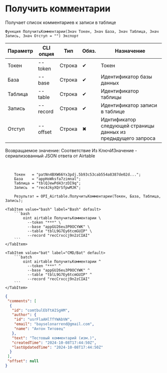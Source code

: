 ﻿---
sidebar_position: 1
---


# Получить комментарии
 Получает список комментариев к записи в таблице



`Функция ПолучитьКомментарии(Знач Токен, Знач База, Знач Таблица, Знач Запись, Знач Отступ = "") Экспорт`

  | Параметр | CLI опция | Тип | Обяз. | Назначение |
  |-|-|-|-|-|
  | Токен | --token | Строка | &#x2714; | Токен |
  | База | --base | Строка | &#x2714; | Идентификатор базы данных |
  | Таблица | --table | Строка | &#x2714; | Идентификатор таблицы |
  | Запись | --record | Строка | &#x2714; | Идентификатор записи в таблице |
  | Отступ | --offset | Строка | &#x2716; | Иднтификатор следующей страницы данных из предыдущего запроса |

  
  Возвращаемое значение:   Соответствие Из КлючИЗначение - сериализованный JSON ответа от Airtable

<br/>




```bsl title="Пример использования для 1С:Предприятие/OneScript"
    Токен   = "patNn4BXW66Yx3pdj.5b93c53cab554a8387de02d...";
    База    = "appHoWksfa7zimnal";
    Таблица = "tblQJewPd43rzDI9q";
    Запись  = "rec4JkyXQrSfpwMJK";

    Результат = OPI_Airtable.ПолучитьКомментарии(Токен, База, Таблица, Запись);
```
    

 <Tabs>
  
    <TabItem value="bash" label="Bash" default>
        ```bash
            oint airtable ПолучитьКомментарии \
              --token "***" \
              --base "appGU26eu3P0OCYWK" \
              --table "tblL9G7Ey6tcmGUIP" \
              --record "recCrxccj9n2zCIAI"
        ```
    </TabItem>
  
    <TabItem value="bat" label="CMD/Bat" default>
        ```batch
            oint airtable ПолучитьКомментарии ^
              --token "***" ^
              --base "appGU26eu3P0OCYWK" ^
              --table "tblL9G7Ey6tcmGUIP" ^
              --record "recCrxccj9n2zCIAI"
        ```
    </TabItem>
</Tabs>


```json title="Результат"
{
 "comments": [
  {
   "id": "comtbulEbTtAISgHM",
   "author": {
    "id": "usrFlaAHlTfYWAbVW",
    "email": "bayselonarrend@gmail.com",
    "name": "Антон Титовец"
   },
   "text": "Тестовый комментарий (изм.)",
   "createdTime": "2024-10-08T17:44:50Z",
   "lastUpdatedTime": "2024-10-08T17:44:50Z"
  }
 ],
 "offset": null
}
```

